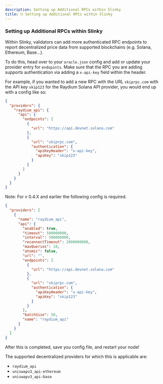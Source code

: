 ```yaml
---
description: Setting up Additional RPCs within Slinky
title: ⛓️ Setting up Additional RPCs within Slinky
---
```


### Setting up Additional RPCs within Slinky

Within Slinky, validators can add more authenticated RPC endpoints to report decentralized price data from supported blockchains (e.g. Solana, Ethereum, Base...).

To do this, head over to your `oracle.json` config and add or update your provider entry for `endopints`. Make sure that the RPC you are adding supports authentication via adding a `x-api-key` field within the header.

For example, if you wanted to add a new RPC with the URL `skiprpc.com` with the API key `skip123` for the Raydium Solana API provider, you would end up with a config like so:

```json
{
  "providers": {
    "raydium_api": {
      "api": {
        "endpoints": [
          {
            "url": "https://api.devnet.solana.com"
          },
          {
            "url": "skiprpc.com",
            "authentication": {
              "apiKeyHeader": "x-api-key",
              "apiKey": "skip123"
            }
          }
        ]
      }
    }
  }
}
```

Note: For v 0.4.X and earlier the following config is required.

```json
{
  "providers": [
    {
      "name": "raydium_api",
      "api": {
        "enabled": true,
        "timeout": 500000000,
        "interval": 500000000,
        "reconnectTimeout": 2000000000,
        "maxQueries": 10,
        "atomic": false,
        "url": "",
        "endpoints": [
          {
            "url": "https://api.devnet.solana.com"
          },
          {
            "url": "skiprpc.com",
            "authentication": {
              "apiKeyHeader": "x-api-key",
              "apiKey": "skip123"
            }
          }
        ],
        "batchSize": 50,
        "name": "raydium_api"
      }
    }
  ]
}
```

After this is completed, save you config file, and restart your node!

The supported decentralized providers for which this is applicable are:

- `raydium_api`
- `uniswapv3_api-ethereum`
- `uniswapv3_api-base`
